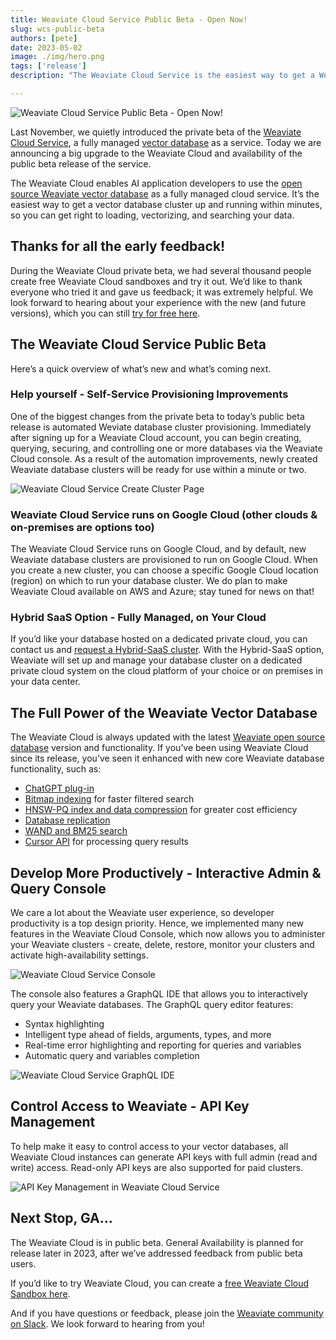 ```yaml
---
title: Weaviate Cloud Service Public Beta - Open Now!
slug: wcs-public-beta
authors: [pete]
date: 2023-05-02
image: ./img/hero.png
tags: ['release']
description: "The Weaviate Cloud Service is the easiest way to get a Weaviate cluster up and running within minutes. Learn more here."

---
```

![Weaviate Cloud Service Public Beta - Open Now!](./img/hero.png)

<!-- truncate -->


Last November, we quietly introduced the private beta of the [Weaviate Cloud Service](https://weaviate.io/pricing), a fully managed [vector database](https://weaviate.io/blog/what-is-a-vector-database) as a service. Today we are announcing a big upgrade to the Weaviate Cloud and availability of the public beta release of the service.

<ReactPlayer url='https://youtu.be/WZMFFabyC_4' controls='true' width="100%"/>

The Weaviate Cloud enables AI application developers to use the [open source Weaviate vector database](https://weaviate.io/developers/weaviate) as a fully managed cloud service. It’s the easiest way to get a vector database cluster up and running within minutes, so you can get right to loading, vectorizing, and searching your data.

## Thanks for all the early feedback!

During the Weaviate Cloud private beta, we had several thousand people create free Weaviate Cloud sandboxes and try it out. We’d like to thank everyone who tried it and gave us feedback; it was extremely helpful. We look forward to hearing about your experience with the new (and future versions), which you can still [try for free here](https://console.weaviate.cloud/).

## The Weaviate Cloud Service Public Beta
Here’s a quick overview of what’s new and what’s coming next.

### Help yourself - Self-Service Provisioning Improvements
One of the biggest changes from the private beta to today’s public beta release is automated Weviate database cluster provisioning. Immediately after signing up for a Weaviate Cloud account, you can begin creating, querying, securing, and controlling one or more databases via the Weaviate Cloud console. As a result of the automation improvements, newly created Weaviate database clusters will be ready for use within a minute or two.

![Weaviate Cloud Service Create Cluster Page ](./img/wcs-options.png)

### Weaviate Cloud Service runs on Google Cloud (other clouds & on-premises are options too)
The Weaviate Cloud Service runs on Google Cloud, and by default, new Weaviate database clusters are provisioned to run on Google Cloud. When you create a new cluster, you can choose a specific Google Cloud location (region) on which to run your database cluster. We do plan to make Weaviate Cloud available on AWS and Azure; stay tuned for news on that!

### Hybrid SaaS Option - Fully Managed, on Your Cloud
If you’d like your database hosted on a dedicated private cloud, you can contact us and [request a Hybrid-SaaS cluster](https://weaviate.io/pricing). With the Hybrid-SaaS option, Weaviate will set up and manage your database cluster on a dedicated private cloud system on the cloud platform of your choice or on premises in your data center.

## The Full Power of the Weaviate Vector Database
The Weaviate Cloud is always updated with the latest [Weaviate open source database](https://github.com/weaviate/weaviate) version and functionality. If you’ve been using Weaviate Cloud since its release, you’ve seen it enhanced with new core Weaviate database functionality, such as:

- [ChatGPT plug-in](https://weaviate.io/blog/weaviate-retrieval-plugin)
- [Bitmap indexing](https://weaviate.io/blog/weaviate-1-18-release#faster-filtering-with-roaring-bitmaps) for faster filtered search
- [HNSW-PQ index and data compression](https://weaviate.io/blog/weaviate-1-18-release#hnsw-pq) for greater cost efficiency
- [Database replication](https://weaviate.io/blog/weaviate-1-18-release#replication)
- [WAND and BM25 search](https://weaviate.io/blog/weaviate-1-18-release#improvements-to-bm25-and-hybrid-search)
- [Cursor API](https://weaviate.io/blog/weaviate-1-18-release#cursor-api) for processing query results

## Develop More Productively - Interactive Admin & Query Console
We care a lot about the Weaviate user experience, so developer productivity is a top design priority. Hence, we implemented many new features in the Weaviate Cloud Console, which now allows you to administer your Weaviate clusters - create, delete, restore, monitor your clusters and activate high-availability settings.

![Weaviate Cloud Service Console ](./img/wcs-connected-instances.png)

The console also features a GraphQL IDE that allows you to interactively query your Weaviate databases. The GraphQL query editor features:

- Syntax highlighting
- Intelligent type ahead of fields, arguments, types, and more
- Real-time error highlighting and reporting for queries and variables
- Automatic query and variables completion


![Weaviate Cloud Service GraphQL IDE ](./img/wcs-console-example-query.png)

## Control Access to Weaviate - API Key Management
To help make it easy to control access to your vector databases, all Weaviate Cloud instances can generate API keys with full admin (read and write) access. Read-only API keys are also supported for paid clusters.


![API Key Management in Weaviate Cloud Service](./img/wcs-get-key.png)

## Next Stop, GA…
The Weaviate Cloud is in public beta. General Availability is planned for release later in 2023, after we’ve addressed feedback from public beta users.

If you’d like to try Weaviate Cloud, you can create a [free Weaviate Cloud Sandbox here](https://console.weaviate.cloud/).

And if you have questions or feedback, please join the [Weaviate community on Slack](https://weaviate.io/slack). We look forward to hearing from you!


<WhatNext />
